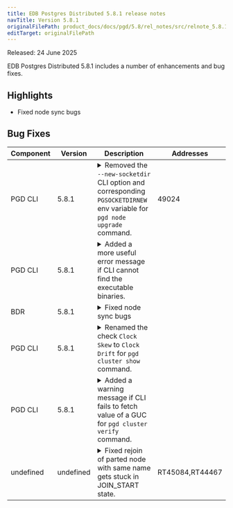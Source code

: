 ```yaml
---
title: EDB Postgres Distributed 5.8.1 release notes
navTitle: Version 5.8.1
originalFilePath: product_docs/docs/pgd/5.8/rel_notes/src/relnote_5.8.1.yml
editTarget: originalFilePath
---
```


Released: 24 June 2025

EDB Postgres Distributed 5.8.1 includes a number of enhancements and bug fixes.

## Highlights

- Fixed node sync bugs

## Bug Fixes

<table class="table w-100"><thead><tr><th>Component</th><th>Version</th><th>Description</th><th width="10%">Addresses</th></tr></thead><tbody>
<tr><td>PGD CLI</td><td>5.8.1</td><td><details><summary>Removed the <code>--new-socketdir</code> CLI option and corresponding <code>PGSOCKETDIRNEW</code> env variable for <code>pgd node upgrade</code> command.</summary><hr/><p>The <code>--new-socketdir</code> CLI option and corresponding <code>PGSOCKETDIRNEW</code> env variable was introduced to address a scenario where the old and new socket dirs are different.
This fix addresses the issue by fetching the value of new socket dirs from the initialized new server.</p>
</details></td><td>49024</td></tr>
<tr><td>PGD CLI</td><td>5.8.1</td><td><details><summary>Added a more useful error message if CLI cannot find the executable binaries.</summary><hr/><p>This fixes the command crash if the CLI cannot find the binaries like <code>postgres</code>, <code>pg_ctl</code> on the expected path.
By default it searches the binaries at the path of the <code>pgd</code> binary itself.</p>
</details></td><td></td></tr>
<tr><td>BDR</td><td>5.8.1</td><td><details><summary>Fixed node sync bugs</summary><hr/><p>This release has fixed several issues related to node synchronization in BDR.
The node sync process now properly cleans up slots and subscriptions when any of the source, target, or origin parts are involved.
Additionally, the node part operation has been fixed to prevent hanging during node sync operations.
Subscriber-only nodes will also now be correctly synced.</p>
</details></td><td></td></tr>
<tr><td>PGD CLI</td><td>5.8.1</td><td><details><summary>Renamed the check <code>Clock Skew</code> to <code>Clock Drift</code> for <code>pgd cluster show</code> command.</summary><hr/><p>The check is renamed to be consistent with the terminology used at other places in PGD.</p>
</details></td><td></td></tr>
<tr><td>PGD CLI</td><td>5.8.1</td><td><details><summary>Added a warning message if CLI fails to fetch value of a GUC for <code>pgd cluster verify</code> command.</summary><hr/><p>This fixed the command crash issue if CLI cannot fetch value of a GUC for some reason.</p>
</details></td><td></td></tr>
<tr><td>undefined</td><td>undefined</td><td><details><summary>Fixed rejoin of parted node with same name gets stuck in JOIN_START state.</summary><hr/><p>Rejoin of parted node with same name gets stuck in JOIN_START state. This problem was fixed.</p>
</details></td><td>RT45084,RT44467</td></tr>
</tbody></table>


